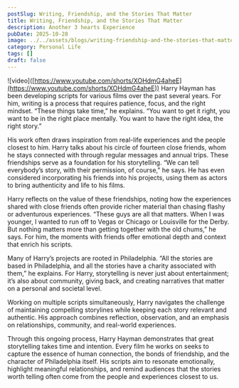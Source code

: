 ```yaml
---
postSlug: Writing, Friendship, and the Stories That Matter
title: Writing, Friendship, and the Stories That Matter
description: Another 3 hearts Experience
pubDate: 2025-10-28
image: ../../assets/blogs/writing-friendship-and-the-stories-that-matter/image.jpg
category: Personal Life
tags: []
draft: false
---
```

!\[video]\([https://www.youtube.com/shorts/XOHdmG4aheE](https://www.youtube.com/shorts/XOHdmG4aheE)) Harry Hayman has been developing scripts for various films over the past several years. For him, writing is a process that requires patience, focus, and the right mindset. “These things take time,” he explains. “You want to get it right, you want to be in the right place mentally. You want to have the right idea, the right story.”

His work often draws inspiration from real-life experiences and the people closest to him. Harry talks about his circle of fourteen close friends, whom he stays connected with through regular messages and annual trips. These friendships serve as a foundation for his storytelling. “We can tell everybody’s story, with their permission, of course,” he says. He has even considered incorporating his friends into his projects, using them as actors to bring authenticity and life to his films.

Harry reflects on the value of these friendships, noting how the experiences shared with close friends often provide richer material than chasing flashy or adventurous experiences. “These guys are all that matters. When I was younger, I wanted to run off to Vegas or Chicago or Louisville for the Derby. But nothing matters more than getting together with the old chums,” he says. For him, the moments with friends offer emotional depth and context that enrich his scripts.

Many of Harry’s projects are rooted in Philadelphia. “All the stories are based in Philadelphia, and all the stories have a charity associated with them,” he explains. For Harry, storytelling is never just about entertainment; it’s also about community, giving back, and creating narratives that matter on a personal and societal level.

Working on multiple scripts simultaneously, Harry navigates the challenge of maintaining compelling storylines while keeping each story relevant and authentic. His approach combines reflection, observation, and an emphasis on relationships, community, and real-world experiences.

Through this ongoing process, Harry Hayman demonstrates that great storytelling takes time and intention. Every film he works on seeks to capture the essence of human connection, the bonds of friendship, and the character of Philadelphia itself. His scripts aim to resonate emotionally, highlight meaningful relationships, and remind audiences that the stories worth telling often come from the people and experiences closest to us.
